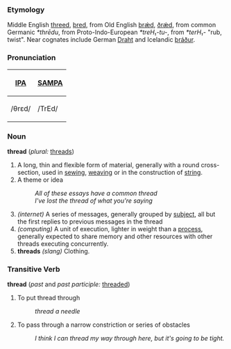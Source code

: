 ===Etymology===
Middle English [[threed]], [[þred]], from Old English [[þræd|þrǽd]], [[ðræd|ðrǽd]], from common Germanic ''*thrēdu'', from Proto-Indo-European ''*treH₁-tu-'', from ''*terH₁-'' "rub, twist".  Near cognates include German [[Draht]] and Icelandic [[þráður]].

===Pronunciation===
{| border=1 cellpadding=5
! [[w:IPA|IPA]] !! [[w:SAMPA|SAMPA]]
|-
| /θrɛd/ || /TrEd/
|}

=== Noun ===
'''thread''' (''plural:'' [[threads]])

# A long, thin and flexible form of material, generally with a round cross-section, used in [[sew]]ing, [[weave|weaving]] or in the construction of [[string]].
# A theme or idea
#: ''All of these essays have a common thread''
#: ''I've lost the thread of what you're saying''
# ''(internet)'' A series of messages, generally grouped by [[subject]], all but the first replies to previous messages in the thread
# ''(computing)'' A unit of execution, lighter in weight than a [[process]], generally expected to share memory and other resources with other threads executing concurrently.
# '''threads''' ''(slang)'' Clothing.

=== Transitive Verb ===
'''thread''' (''past'' and ''past participle:'' [[threaded]])
# To put thread through
#: ''thread a needle''
# To pass through a narrow constriction or series of obstacles
#: ''I think I can thread my way through here, but it's going to be tight.''
